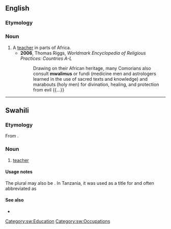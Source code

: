 ==English==

===Etymology===
{{bor|en|sw|mwalimu}}

===Noun===
{{en-noun|s|walimu}}

# A [[teacher]] in parts of Africa.
#* '''2006''', Thomas Riggs, ''Worldmark Encyclopedia of Religious Practices: Countries A-L''
#*: Drawing on their African heritage, many Comorians also consult '''mwalimus''' or fundi (medicine men and astrologers learned in the use of sacred texts and knowledge) and marabouts (holy men) for divination, healing, and protection from evil {{...}}

----

==Swahili==

===Etymology===
From {{der|sw|ar|مُعَلِّم||teacher}}.

===Noun===
{{sw-noun|wa}}

# [[teacher]]

====Usage notes====
The plural may also be {{m|sw|waalimu}}. In Tanzania, it was used as a title for {{w|Julius Nyerere}} and often abbreviated as {{m|sw|Mwl.}}

====See also====
* {{l|sw|profesa}}

[[Category:sw:Education]]
[[Category:sw:Occupations]]